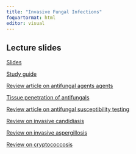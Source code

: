 ```yaml
---
title: "Invasive Fungal Infections"
foquartormat: html
editor: visual
---
```


## Lecture slides

[Slides](fungal.pdf)

[Study guide](fungalinfections.docx)

[Review article on antifungal agents agents](Johnson.pdf)

[Tissue penetration of antifungals](felton.pdf)

[Review article on antifungal susceptibility testing](Wiederhold.pdf)

[Review on invasive candidiasis](canidida.pdf)

[Review on invasive aspergillosis](aspergillus.pdf)

[Review on cryptococcosis](cryptococcosis.pdf)
